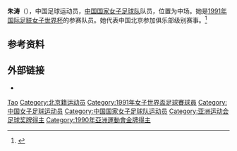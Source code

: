 {{Otheruses|朱濤}}
{{Infobox football biography
|name           = 朱涛 
|image          = 
|image_size     =
|caption        = 
|fullname       = 
|birth_date     = {{birth date and age|1974|11|20|df=y}}
|birth_place    = 
|death_date     = 
|death_place    =
|height         = 
|position       =[[中场|中场]]
|youthyears1    = 
|youthclubs1    = 
|years1         = 
|clubs1         = [[北京|北京]]
|caps1          = 
|goals1         = 
|years2         = 
|clubs2         = 
|caps2          = 
|goals2         = 
|totalcaps      = 
|totalgoals     = 
|nationalyears1 = 
|nationalteam1  = [[中国国家女子足球队|中国]]
|nationalcaps1  = 
|nationalgoals1 = 
| manageryears1  = 
| managerclubs1  =
| medaltemplates = 
|club-update    = 
|nationalteam-update =1991年11月16日（[[1991年國際足協女子世界盃|1991年國際足協女子世界盃]]之前）
}}
'''朱涛'''（{{bd|1974年|11月20日|catIdx=Z}}），中国足球运动员，[[中国国家女子足球队|中国国家女子足球队]]队员，位置为中场。她是[[1991年国际足联女子世界杯|1991年国际足联女子世界杯]]的参赛队员。她代表中国北京参加俱乐部级别赛事。<ref>{{Cite web|url=https://www.fifa.com/mm/document/afdeveloping/technicaldevp/50/08/19/wwc_91_tr_part2_260.pdf|title=FIFA Women's World Cup China 1991 - Technical Report|access-date=20 October 2016|publisher=[[FIFA|FIFA]]|year=1991|work=FIFA Women's World Cup China 1991|archive-date=2018-12-11|archive-url=https://web.archive.org/web/20181211020216/https://www.fifa.com/mm/document/afdeveloping/technicaldevp/50/08/19/wwc_91_tr_part2_260.pdf|dead-url=no}}</ref>

== 参考资料 ==
{{reflist}}

== 外部链接 ==
* {{FIFA player|390}}

{{1991年女足世界杯中国队参赛名单}}

{{Authority control}}
{{DEFAULTSORT:Zhu朱}}
[[Category:朱姓|Tao]]
[[Category:北京籍运动员|Category:北京籍运动员]]
[[Category:1991年女子世界盃足球賽球員|Category:1991年女子世界盃足球賽球員]]
[[Category:中国女子足球运动员|Category:中国女子足球运动员]]
[[Category:中国国家女子足球队运动员|Category:中国国家女子足球队运动员]]
[[Category:亚洲运动会足球奖牌得主|Category:亚洲运动会足球奖牌得主]]
[[Category:1990年亞洲運動會金牌得主|Category:1990年亞洲運動會金牌得主]]